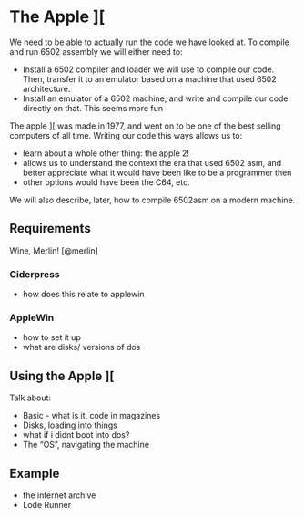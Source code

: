 # The Apple ][ {#a2}

We need to be able to actually run the code we have looked at. To compile and run 6502 assembly we will either need to:

* Install a 6502 compiler and loader we will use to compile our code. Then, transfer it to an emulator based on a machine that used 6502 architecture. 
* Install an emulator of a 6502 machine, and write and compile our code directly on that. This seems more fun

The apple ][ was made in 1977, and went on to be one of the best selling computers of all time. Writing our code this ways allows us to:

* learn about a whole other thing: the apple 2!
* allows us to understand the context the era that used 6502 asm, and better appreciate what it would have been like to be a programmer then
* other options would have been the C64, etc.

We will also describe, later, how to compile 6502asm on a modern machine.

## Requirements
Wine, Merlin! [@merlin]

### Ciderpress

* how does this relate to applewin

### AppleWin

* how to set it up
* what are disks/ versions of dos

## Using the Apple ][
Talk about:

* Basic - what is it, code in magazines
* Disks, loading into things
* what if i didnt boot into dos?
* The "OS", navigating the machine

## Example

* the internet archive
* Lode Runner


